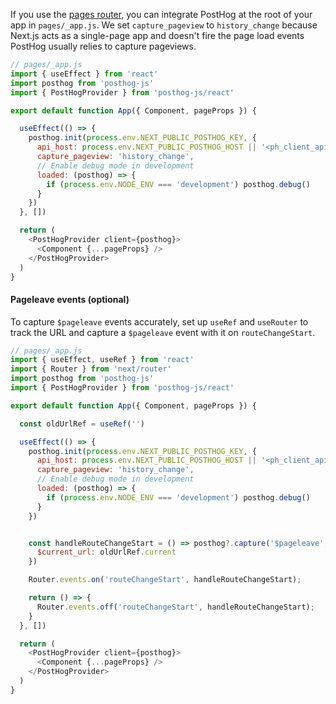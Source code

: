 If you use the [pages router](https://nextjs.org/docs/pages), you can integrate PostHog at the root of your app in `pages/_app.js`. We set `capture_pageview` to `history_change` because Next.js acts as a single-page app and doesn't fire the page load events PostHog usually relies to capture pageviews.

```js
// pages/_app.js
import { useEffect } from 'react'
import posthog from 'posthog-js'
import { PostHogProvider } from 'posthog-js/react'

export default function App({ Component, pageProps }) {

  useEffect(() => {
    posthog.init(process.env.NEXT_PUBLIC_POSTHOG_KEY, {
      api_host: process.env.NEXT_PUBLIC_POSTHOG_HOST || '<ph_client_api_host>',
      capture_pageview: 'history_change',
      // Enable debug mode in development
      loaded: (posthog) => {
        if (process.env.NODE_ENV === 'development') posthog.debug()
      }
    })
  }, [])

  return (
    <PostHogProvider client={posthog}>
      <Component {...pageProps} />
    </PostHogProvider>
  )
}
```

#### Pageleave events (optional)

To capture `$pageleave` events accurately, set up `useRef` and `useRouter` to track the URL and capture a `$pageleave` event with it on `routeChangeStart`.

```js
// pages/_app.js
import { useEffect, useRef } from 'react'
import { Router } from 'next/router'
import posthog from 'posthog-js'
import { PostHogProvider } from 'posthog-js/react'

export default function App({ Component, pageProps }) {

  const oldUrlRef = useRef('')

  useEffect(() => {
    posthog.init(process.env.NEXT_PUBLIC_POSTHOG_KEY, {
      api_host: process.env.NEXT_PUBLIC_POSTHOG_HOST || '<ph_client_api_host>',
      capture_pageview: 'history_change',
      // Enable debug mode in development
      loaded: (posthog) => {
        if (process.env.NODE_ENV === 'development') posthog.debug()
      }
    })


    const handleRouteChangeStart = () => posthog?.capture('$pageleave', {
      $current_url: oldUrlRef.current
    })

    Router.events.on('routeChangeStart', handleRouteChangeStart);

    return () => {
      Router.events.off('routeChangeStart', handleRouteChangeStart);
    }
  }, [])

  return (
    <PostHogProvider client={posthog}>
      <Component {...pageProps} />
    </PostHogProvider>
  )
}
```
